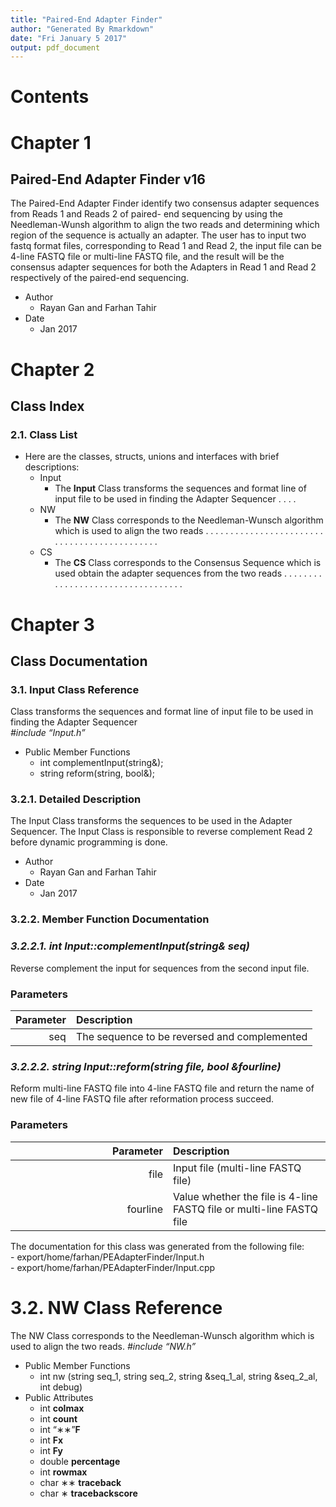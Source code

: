 ```yaml
---
title: "Paired-End Adapter Finder"
author: "Generated By Rmarkdown"
date: "Fri January 5 2017"
output: pdf_document
---
```

\newpage
\newpage

# Contents
\newpage

# Chapter 1
## Paired-End Adapter Finder v16  
  
The Paired-End Adapter Finder identify two consensus adapter sequences from Reads 1 and Reads 2 of paired-
end sequencing by using the Needleman-Wunsh algorithm to align the two reads and determining which region of
the sequence is actually an adapter. The user has to input two fastq format files, corresponding to Read 1 and Read 2, the input file can be 4-line FASTQ file or multi-line FASTQ file, and the result will be the consensus adapter sequences for both the Adapters in Read 1 and Read 2 respectively of the paired-end sequencing. 

- Author 
    - Rayan Gan and Farhan Tahir
    
- Date
    - Jan 2017
\newpage
\newpage

# Chapter 2
## Class Index

### 2.1. Class List  

- Here are the classes, structs, unions and interfaces with brief descriptions: 
    - Input
        - The __Input__ Class transforms the sequences and format line of input file to be used in finding the Adapter Sequencer . . . . 

    - NW
        - The __NW__ Class corresponds to the Needleman-Wunsch algorithm which is used to align the 
two reads . . . . . . . . . . . . . . . . . . . . . . . . . . . . . . . . . . . . . . . . . . . . . 

    - CS  
        - The __CS__ Class corresponds to the Consensus Sequence which is used obtain the adapter sequences from the two reads . . . . . . . . . . . . . . . . . . . . . . . . . . . . . . . . . . 
\newpage
\newpage

# Chapter 3
## Class Documentation  
### 3.1. Input Class Reference  
Class transforms the sequences and format line of input file to be used in finding the Adapter Sequencer    
_#include "Input.h"_

- Public Member Functions
    - int complementInput(string&);
    - string reform(string, bool&);  

### 3.2.1. Detailed Description  

The Input Class transforms the sequences to be used in the Adapter Sequencer.
The Input Class is responsible to reverse complement Read 2 before dynamic programming is done.  

- Author
    - Rayan Gan and Farhan Tahir  
- Date
    - Jan 2017

### 3.2.2. Member Function Documentation  
### _3.2.2.1. int Input::complementInput(string& seq)_  
Reverse complement the input for sequences from the second input file.  

### Parameters  
|Parameter | Description|
|---:|:---|
|seq | The sequence to be reversed and complemented|

\newpage

### _3.2.2.2. string Input::reform(string file, bool &fourline)_  
Reform multi-line FASTQ file into 4-line FASTQ file and return the name of new file of 4-line FASTQ file after reformation process succeed.    

### Parameters  
|Parameter | Description|
|---:|:---|
|file|Input file (multi-line FASTQ file)|
|fourline|Value whether the file is 4-line FASTQ file or multi-line FASTQ file|  

The documentation for this class was generated from the following file:  
- export/home/farhan/PEAdapterFinder/Input.h  
- export/home/farhan/PEAdapterFinder/Input.cpp  

\newpage

# 3.2. NW Class Reference  
The NW Class corresponds to the Needleman-Wunsch algorithm which is used to align the two reads.
_#include "NW.h"_  

- Public Member Functions
    - int nw (string seq_1, string seq_2, string &seq_1_al, string &seq_2_al, int debug)  
    
- Public Attributes  
    - int __colmax__
    - int __count__
    - int "∗∗"__F__
    - int __Fx__
    - int __Fy__
    - double __percentage__
    - int __rowmax__
    - char ∗∗ __traceback__
    - char ∗ __tracebackscore__





        
        
        
        
        

        
        
        